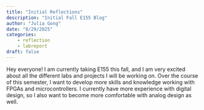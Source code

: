 ```yaml
---
title: "Initial Reflections"
description: "Initial Fall E155 Blog"
author: "Julia Gong"
date: "8/29/2025"
categories:
    - reflection
    - labreport
draft: false
---
```

 Hey everyone! I am currently taking E155 this fall, and I am very excited about all the different labs and projects I will be working on. Over the course of this semester, I want to develop more skills and knowledge working with FPGAs and microcontrollers. I currently have more experience with digital design, so I also want to become more comfortable with analog design as well. 

